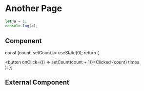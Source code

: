 # Another Page

```js filename="demo.js" {3} copy
let a = 1;
console.log(a);
```

## Component


  const [count, setCount] = useState(0);
  return (
    <div>
      <button onClick={() => setCount(count + 1)}>Clicked {count} times</button>
    </div>
  );
};

<Counter />

## External Component
